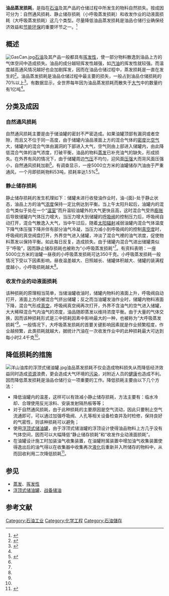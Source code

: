 {{noteTA
| G1 = 單位
}}
'''油品蒸发损耗'''，是指在[[石油|石油]]及其产品的仓储过程中所发生的物料自然损失。按成因可分为：自然通风损耗、静止储存损耗（小呼吸蒸发损耗）和收发作业的动液面损耗（大呼吸蒸发损耗）这几个类型。尽量降低油品蒸发损耗是油品仓储行业确保经济效益和[[节能|节能]][[环保|环保]]的重要环节之一。<ref name="zfsh">{{Cite book | author = 郭光臣 董文兰 张志廉| title =《油库设计与管理》|location = 山东东营| publisher =中国石油大学出版社| date =2006年12月| pages = 第277-278页| ISBN =7-5636-1458-3| accessdate = 2013-05-19| language =中文}}</ref>

==概述==
[[File:GasCan.jpg|thumb]][[石油|石油]]及其产品一般都具有[[挥发性|挥发性]]，使一部分物料散逸到油品上方的气体空间中造成损失。油品的成分越轻挥发性越强，如[[汽油|汽油]]的挥发性就较强。而温度越高通风情况越好也会加剧挥发，因而在油品仓储过程中，蒸发损耗是一直在发生的<ref>{{Cite book | author =林世雄| title =石油炼制工程|location =北京| publisher =石油工业出版社| date =2000年7月| chapter=第四章 石油产品的质量要求| ISBN =7-5021-2886-7| accessdate = 2013-06-05| language =中文}}</ref>。油品蒸发损耗是油品仓储过程中最主要的损失，一般占到油品仓储损耗的70%以上<ref name="shzl">{{Cite book | author = 竺柏康| title =油品储运 |location =北京| publisher =中国石化出版社| date =1999年11月| pages =181-182| ISBN =7-80043-821-X| accessdate = 2013-06-05| language =中文}}</ref>。有数据显示，全世界每年因为油品蒸发损耗而散失于[[大气层|大气]]中的数量约有1亿吨<ref name="zfsh"/>。

==分类及成因==
===自然通风损耗===
自然通风损耗主要是由于储油罐的密封不严密造成。如果油罐顶部有漏洞或者空隙，而且又不位于同一高度，由于储罐内油品液面上方的混合气体的[[密度|密度]]比[[空气|空气]]大，储罐内的混合气体由漏洞的下部进入大气，空气则由上部进入储罐内，由此降低混合气体的油气浓度，打破平衡，油品的物料[[蒸发|蒸发]]已补充油气的缺失，形成损失。在外界有风的情况下，由于储罐周边[[气压|气压]]不均匀，迎风面[[压强|压强]]大而背风面压强小，自然通风损耗加剧<ref name="sunhaozhonglei">{{Cite book | author = 郭光臣 董文兰 张志廉| title =《油库设计与管理》|location = 山东东营| publisher =中国石油大学出版社| date =2006年12月| pages = 第283-284页| ISBN =7-5636-1458-3| accessdate = 2013-06-02| language =中文}}</ref>。有调查显示，一座5000立方米的油罐储存汽油由于严重通风，一个月即损耗物料53吨，损耗率达1.5%<ref name="shzl"/>。

===静止储存损耗===
静止储存损耗的发生机理如下：储罐未进行收發油作业时，油-{面}-处于静止状态，油品上方的油气[[浓度|浓度]]保持一定比例达到平衡。当上午太阳升起后，油罐内的混合气类似于处在一个“[[温室|温室]]”而升温较油罐外的大气更快且高，这时混合气受热[[膨胀|膨胀]]后导致储罐内气体压力增大，当压力增大到储罐的[[呼吸阀|呼吸阀]]的控制压力后，呼吸阀自动打开，混合气散逸入大气，当中午过后，随着[[太阳辐射|太阳辐射]]减弱油罐内混合气体温度下降气体压强下降并伴有部分油气冷凝，当压力减小到呼吸阀的的控制[[真空度|真空度]]时，呼吸阀的真空阀盘打开，外界空气进入储罐，冲淡了混合气裡的油气浓度，促使物料蒸发以保持平衡。如此每日反复，造成损失。由于储罐内混合气进出储罐类似于“呼吸”，因而静止储存损耗也被称为“小呼吸蒸发损耗”<ref name="sunhaozhonglei"/>。有资料表明：一座5000立方米的油罐一昼夜的小呼吸蒸发损耗可达350千克。小呼吸蒸发损耗一般情况下受以下因素影响，昼夜温差越大、日照越长、储罐体积越大、储罐的装满程度越小，小呼吸损耗越大<ref name="shzl"/>。

===收发作业的动液面损耗===
该种损耗的原理相当简单，当储油罐收油时，储罐内物料的液面上升，呼吸阀自动打开，液面上方的被混合气挤出储罐；反之而当油罐发油作业时，储罐内物料液面下降，混合气形成[[真空|真空]]，呼吸阀真空阀再次打开，外界不含油气的空气进入储罐，大大稀释混合气内油气的浓度，油品随即蒸发以维持浓度平衡。由于大量的气体交换，因而该种损耗形式是三中损耗因素中影响最大的一种，也被称为“大呼吸蒸发损耗”<ref name="sunhaozhonglei"/>。一般情况下，大呼吸蒸发损耗的首要关键影响因素就是作业频繁程度，作业越频繁，此类损耗就越大，据统计汽油在一次收发作业中的此种损耗最大可达到每小时2.4千克<ref name="shzl"/>。
==降低损耗的措施==
[[File:洋山油库的浮顶式储油罐.jpg|thumb]]油品蒸发损耗不仅会造成物料损失从而降低经济效益同时造成[[资源|资源]]浪费，更会造成大气环境的[[污染|污染]]，对附近人员的[[健康|健康]]也造成不利。因而降低蒸发损耗是油品仓储行业一项重要的工作。降低损耗主要由以下几个方法：
*降低油罐内的温差，这样可以有效减小静止储存损耗，方法主要有：临水冷却、合理使用反光涂料、安装发射隔热板等等；
*对于自然通风损耗，由于此种损耗的主要原因是空气流动，因此只要制止空气流通即可，可以通过加强呼吸阀、人孔等相关设备检查并及时检修，保持良好的气密性，则该种损耗可以避免；
*使用[[浮顶式储油罐|浮顶式储油罐]]，由于浮顶式储油罐的浮顶设计使得油品物料上方几乎没有气体空间，因而可以大幅降低“静止储存损耗”和“收发作业动液面损耗”。
*在油罐设计施工时加装油气收集装置，在油罐附属装置中增加油气收集装置使得逸出后的油气得以在收集器中收集再次[[液化|液化]]后重新并入所储存的物料中，从而回收利用二次降低损耗<ref>{{Cite book | author = 郭光臣 董文兰 张志廉| title = 《油库设计与管理》6-7 降低油品蒸发损耗的措施 |location = 山东东营| publisher =中国石油大学出版社| date =2006年12月|  ISBN =7-5636-1458-3| accessdate = 2013-06-05| language =中文}}</ref>。
==参见==
*[[蒸发|蒸发]]、[[挥发性|挥发性]]
*[[浮顶式储油罐|浮顶式储油罐]]、[[战备储油|战备储油]]
==参考文献==
{{Reflist|2}}

[[Category:石油工业|Category:石油工业]]
[[Category:化学工程|Category:化学工程]]
[[Category:石油儲存|Category:石油儲存]]